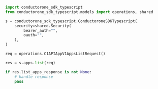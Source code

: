 ```python List.py
import conductorone_sdk_typescript
from conductorone_sdk_typescript.models import operations, shared

s = conductorone_sdk_typescript.ConductoroneSDKTypescript(
    security=shared.Security(
        bearer_auth="",
        oauth="",
    ),
)

req = operations.C1APIAppV1AppsListRequest()

res = s.apps.list(req)

if res.list_apps_response is not None:
    # handle response
    pass
```
